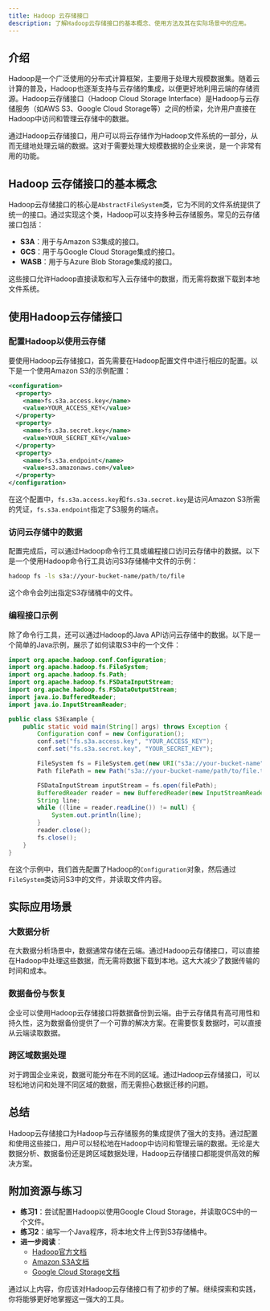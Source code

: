 ```yaml
---
title: Hadoop 云存储接口
description: 了解Hadoop云存储接口的基本概念、使用方法及其在实际场景中的应用。
---
```


## 介绍

Hadoop是一个广泛使用的分布式计算框架，主要用于处理大规模数据集。随着云计算的普及，Hadoop也逐渐支持与云存储的集成，以便更好地利用云端的存储资源。Hadoop云存储接口（Hadoop Cloud Storage Interface）是Hadoop与云存储服务（如AWS S3、Google Cloud Storage等）之间的桥梁，允许用户直接在Hadoop中访问和管理云存储中的数据。

通过Hadoop云存储接口，用户可以将云存储作为Hadoop文件系统的一部分，从而无缝地处理云端的数据。这对于需要处理大规模数据的企业来说，是一个非常有用的功能。

## Hadoop 云存储接口的基本概念

Hadoop云存储接口的核心是`AbstractFileSystem`类，它为不同的文件系统提供了统一的接口。通过实现这个类，Hadoop可以支持多种云存储服务。常见的云存储接口包括：

- **S3A**：用于与Amazon S3集成的接口。
- **GCS**：用于与Google Cloud Storage集成的接口。
- **WASB**：用于与Azure Blob Storage集成的接口。

这些接口允许Hadoop直接读取和写入云存储中的数据，而无需将数据下载到本地文件系统。

## 使用Hadoop云存储接口

### 配置Hadoop以使用云存储

要使用Hadoop云存储接口，首先需要在Hadoop配置文件中进行相应的配置。以下是一个使用Amazon S3的示例配置：

```xml
<configuration>
  <property>
    <name>fs.s3a.access.key</name>
    <value>YOUR_ACCESS_KEY</value>
  </property>
  <property>
    <name>fs.s3a.secret.key</name>
    <value>YOUR_SECRET_KEY</value>
  </property>
  <property>
    <name>fs.s3a.endpoint</name>
    <value>s3.amazonaws.com</value>
  </property>
</configuration>
```

在这个配置中，`fs.s3a.access.key`和`fs.s3a.secret.key`是访问Amazon S3所需的凭证，`fs.s3a.endpoint`指定了S3服务的端点。

### 访问云存储中的数据

配置完成后，可以通过Hadoop命令行工具或编程接口访问云存储中的数据。以下是一个使用Hadoop命令行工具访问S3存储桶中文件的示例：

```bash
hadoop fs -ls s3a://your-bucket-name/path/to/file
```

这个命令会列出指定S3存储桶中的文件。

### 编程接口示例

除了命令行工具，还可以通过Hadoop的Java API访问云存储中的数据。以下是一个简单的Java示例，展示了如何读取S3中的一个文件：

```java
import org.apache.hadoop.conf.Configuration;
import org.apache.hadoop.fs.FileSystem;
import org.apache.hadoop.fs.Path;
import org.apache.hadoop.fs.FSDataInputStream;
import org.apache.hadoop.fs.FSDataOutputStream;
import java.io.BufferedReader;
import java.io.InputStreamReader;

public class S3Example {
    public static void main(String[] args) throws Exception {
        Configuration conf = new Configuration();
        conf.set("fs.s3a.access.key", "YOUR_ACCESS_KEY");
        conf.set("fs.s3a.secret.key", "YOUR_SECRET_KEY");

        FileSystem fs = FileSystem.get(new URI("s3a://your-bucket-name"), conf);
        Path filePath = new Path("s3a://your-bucket-name/path/to/file.txt");

        FSDataInputStream inputStream = fs.open(filePath);
        BufferedReader reader = new BufferedReader(new InputStreamReader(inputStream));
        String line;
        while ((line = reader.readLine()) != null) {
            System.out.println(line);
        }
        reader.close();
        fs.close();
    }
}
```

在这个示例中，我们首先配置了Hadoop的`Configuration`对象，然后通过`FileSystem`类访问S3中的文件，并读取文件内容。

## 实际应用场景

### 大数据分析

在大数据分析场景中，数据通常存储在云端。通过Hadoop云存储接口，可以直接在Hadoop中处理这些数据，而无需将数据下载到本地。这大大减少了数据传输的时间和成本。

### 数据备份与恢复

企业可以使用Hadoop云存储接口将数据备份到云端。由于云存储具有高可用性和持久性，这为数据备份提供了一个可靠的解决方案。在需要恢复数据时，可以直接从云端读取数据。

### 跨区域数据处理

对于跨国企业来说，数据可能分布在不同的区域。通过Hadoop云存储接口，可以轻松地访问和处理不同区域的数据，而无需担心数据迁移的问题。

## 总结

Hadoop云存储接口为Hadoop与云存储服务的集成提供了强大的支持。通过配置和使用这些接口，用户可以轻松地在Hadoop中访问和管理云端的数据。无论是大数据分析、数据备份还是跨区域数据处理，Hadoop云存储接口都能提供高效的解决方案。

## 附加资源与练习

- **练习1**：尝试配置Hadoop以使用Google Cloud Storage，并读取GCS中的一个文件。
- **练习2**：编写一个Java程序，将本地文件上传到S3存储桶中。
- **进一步阅读**：
  - [Hadoop官方文档](https://hadoop.apache.org/docs/current/)
  - [Amazon S3A文档](https://hadoop.apache.org/docs/current/hadoop-aws/tools/hadoop-aws/index.html)
  - [Google Cloud Storage文档](https://cloud.google.com/storage/docs)

通过以上内容，你应该对Hadoop云存储接口有了初步的了解。继续探索和实践，你将能够更好地掌握这一强大的工具。
